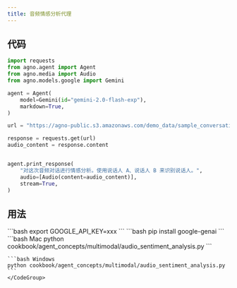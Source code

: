 ```yaml
---
title: 音频情感分析代理
---
```


## 代码

```python
import requests
from agno.agent import Agent
from agno.media import Audio
from agno.models.google import Gemini

agent = Agent(
    model=Gemini(id="gemini-2.0-flash-exp"),
    markdown=True,
)

url = "https://agno-public.s3.amazonaws.com/demo_data/sample_conversation.wav"

response = requests.get(url)
audio_content = response.content


agent.print_response(
    "对这次音频对话进行情感分析。使用说话人 A、说话人 B 来识别说话人。",
    audio=[Audio(content=audio_content)],
    stream=True,
)
```

## 用法

<Steps>
  <Snippet file="create-venv-step.mdx" />

  <Step title="设置您的 API 密钥">
    ```bash
    export GOOGLE_API_KEY=xxx
    ```
  </Step>

  <Step title="安装库">
    ```bash
    pip install google-genai
    ```
  </Step>

  <Step title="运行代理">
    <CodeGroup>
    ```bash Mac
    python cookbook/agent_concepts/multimodal/audio_sentiment_analysis.py
    ```

    ```bash Windows
    python cookbook/agent_concepts/multimodal/audio_sentiment_analysis.py
    ```
    </CodeGroup>
  </Step>
</Steps>